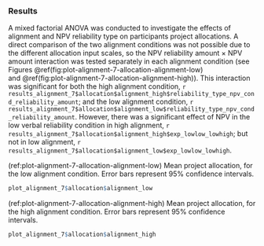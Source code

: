 ### Results

A mixed factorial ANOVA was conducted to investigate the effects of alignment
and NPV reliability type on participants project allocations. A direct
comparison of the two alignment conditions was not possible due to the different
allocation input scales, so the NPV reliability amount $\times$ NPV amount
interaction was tested separately in each alignment condition (see
Figures \@ref(fig:plot-alignment-7-allocation-alignment-low)
and \@ref(fig:plot-alignment-7-allocation-alignment-high)). This interaction was
significant for both the high alignment condition,
`r results_alignment_7$allocation$alignment_high$reliability_type_npv_cond_reliability_amount`;
and the low alignment condition,
`r results_alignment_7$allocation$alignment_low$reliability_type_npv_cond_reliability_amount`.
However, there was a significant effect of NPV in the low verbal reliability
condition in high alignment,
`r results_alignment_7$allocation$alignment_high$exp_lowlow_lowhigh`; but not in
low alignment,
`r results_alignment_7$allocation$alignment_low$exp_lowlow_lowhigh`.

(ref:plot-alignment-7-allocation-alignment-low) Mean project allocation, for the low alignment condition. Error bars represent 95% confidence intervals.

```r
plot_alignment_7$allocation$alignment_low
```

(ref:plot-alignment-7-allocation-alignment-high) Mean project allocation, for the high alignment condition. Error bars represent 95% confidence intervals.

```r
plot_alignment_7$allocation$alignment_high
```
